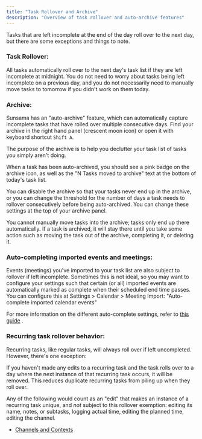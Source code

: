 ```yaml
---
title: "Task Rollover and Archive"
description: "Overview of task rollover and auto-archive features"
---
```

Tasks that are left incomplete at the end of the day roll over to the next day, but there are some exceptions and things to note.

  

  

### Task Rollover:

All tasks automatically roll over to the next day's task list if they are left incomplete at midnight. You do not need to worry about tasks being left incomplete on a previous day, and you do not necessarily need to manually move tasks to tomorrow if you didn't work on them today.

  

### Archive:

Sunsama has an "auto-archive" feature, which can automatically capture incomplete tasks that have rolled over multiple consecutive days. Find your archive in the right hand panel (crescent moon icon) or open it with keyboard shortcut `Shift A`.

The purpose of the archive is to help you declutter your task list of tasks you simply aren't doing.

When a task has been auto-archived, you should see a pink badge on the archive icon, as well as the "N Tasks moved to archive" text at the bottom of today's task list.

You can disable the archive so that your tasks never end up in the archive, or you can change the threshold for the number of days a task needs to rollover consecutively before being auto-archived. You can change these settings at the top of your archive panel.

You cannot manually move tasks into the archive; tasks only end up there automatically. If a task is archived, it will stay there until you take some action such as moving the task out of the archive, completing it, or deleting it.

  

### Auto-completing imported events and meetings:

Events (meetings) you've imported to your task list are also subject to rollover if left incomplete. Sometimes this is not ideal, so you may want to configure your settings such that certain (or all) imported events are automatically marked as complete when their scheduled end time passes. You can configure this at Settings > Calendar > Meeting Import: "Auto-complete imported calendar events"

For more information on the different auto-complete settings, refer to [this guide](/docs/importing-meetings#understanding-autocompletion)
.

  

### Recurring task rollover behavior:

Recurring tasks, like regular tasks, will always roll over if left uncompleted. However, there's one exception:

If you haven't made any edits to a recurring task and the task rolls over to a day where the next instance of that recurring task occurs, it will be removed. This reduces duplicate recurring tasks from piling up when they roll over.

Any of the following would count as an "edit" that makes an instance of a recurring task unique, and _not_ subject to this rollover exemption: editing its name, notes, or subtasks, logging actual time, editing the planned time, editing the channel.

*   [Channels and Contexts](/docs/channels-and-contexts-copy)